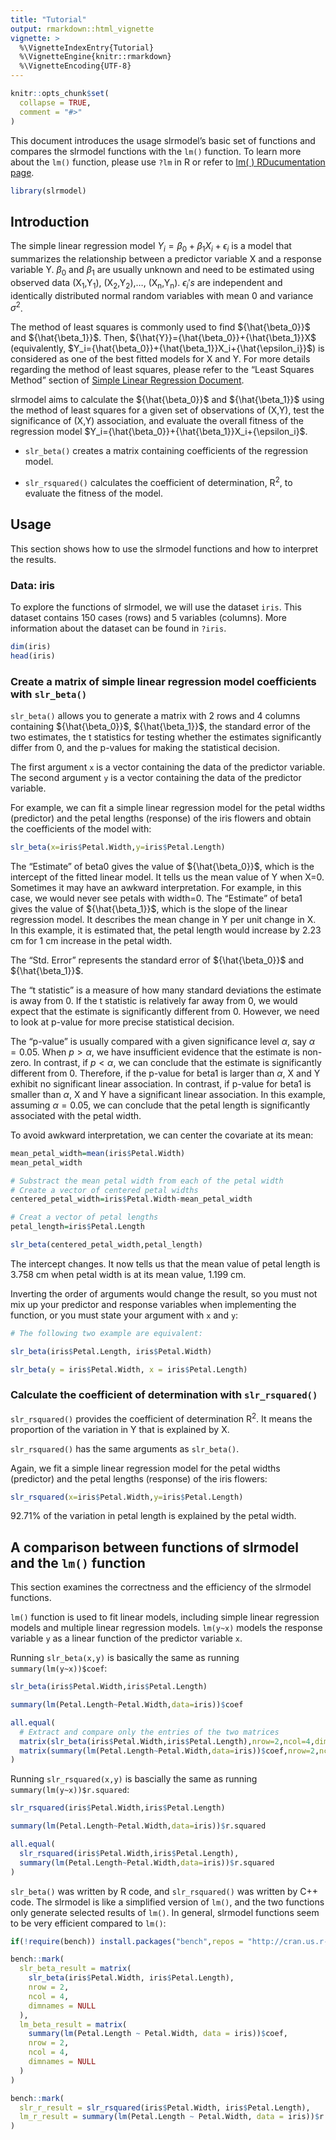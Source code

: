 ```yaml
---
title: "Tutorial"
output: rmarkdown::html_vignette
vignette: >
  %\VignetteIndexEntry{Tutorial}
  %\VignetteEngine{knitr::rmarkdown}
  %\VignetteEncoding{UTF-8}
---
```


```r
knitr::opts_chunk$set(
  collapse = TRUE,
  comment = "#>"
)
```

This document introduces the usage slrmodel’s basic set of functions and compares the slrmodel functions with the `lm()` function. To learn more about the `lm()` function, please use `?lm` in R or refer to [lm( ) RDucumentation page](https://www.rdocumentation.org/packages/stats/versions/3.6.2/topics/lm).

```r
library(slrmodel)
```

## Introduction
The simple linear regression model $Y_i={\beta_0}+{\beta_1}X_i+{\epsilon_i}$ is a model that summarizes the relationship between a predictor variable X and a response variable Y. ${\beta_0}$ and ${\beta_1}$ are usually unknown and need to be estimated using observed data (X~1~,Y~1~), (X~2~,Y~2~),…, (X~n~,Y~n~). ${\epsilon_i}'s$ are independent and identically distributed normal random variables with mean 0 and variance ${\sigma^2}$. 

The method of least squares is commonly used to find ${\hat{\beta_0}}$ and ${\hat{\beta_1}}$. Then, ${\hat{Y}}={\hat{\beta_0}}+{\hat{\beta_1}}X$ (equivalently, $Y_i={\hat{\beta_0}}+{\hat{\beta_1}}X_i+{\hat{\epsilon_i}}$) is considered as one of the best fitted models for X and Y. For more details regarding the method of least squares, please refer to the "Least Squares Method" section of [Simple Linear Regression Document](https://rpubs.com/karflisi/slr).

slrmodel aims to calculate the ${\hat{\beta_0}}$ and ${\hat{\beta_1}}$ using the method of least squares for a given set of observations of (X,Y), test the significance of (X,Y) association, and evaluate the overall fitness of the regression model $Y_i={\hat{\beta_0}}+{\hat{\beta_1}}X_i+{\epsilon_i}$.

* `slr_beta()` creates a matrix containing coefficients of the regression model. 

* `slr_rsquared()` calculates the coefficient of determination, R^2^, to evaluate the fitness of the model.

## Usage
This section shows how to use the slrmodel functions and how to interpret the results. 

### Data: iris
To explore the functions of slrmodel, we will use the dataset `iris`. This dataset contains 150 cases (rows) and 5 variables (columns). More information about the dataset can be found in `?iris`.
```r
dim(iris)
head(iris)
```

### Create a matrix of simple linear regression model coefficients with `slr_beta()`
`slr_beta()` allows you to generate a matrix with 2 rows and 4 columns containing ${\hat{\beta_0}}$, ${\hat{\beta_1}}$, the standard error of the two estimates, the t statistics for testing whether the estimates significantly differ from 0, and the p-values for making the statistical decision. 

The first argument `x` is a vector containing the data of the predictor variable. The second argument `y` is a vector containing the data of the predictor variable. 

For example, we can fit a simple linear regression model for the petal widths (predictor) and the petal lengths (response) of the iris flowers and obtain the coefficients of the model with:  
```r
slr_beta(x=iris$Petal.Width,y=iris$Petal.Length)
```
The "Estimate" of beta0 gives the value of ${\hat{\beta_0}}$, which is the intercept of the fitted linear model. It tells us the mean value of Y when X=0. Sometimes it may have an awkward interpretation. For example, in this case, we would never see petals with width=0. The "Estimate" of beta1 gives the value of ${\hat{\beta_1}}$, which is the slope of the linear regression model. It describes the mean change in Y per unit change in X. In this example, it is estimated that, the petal length would increase by 2.23 cm for 1 cm increase in the petal width.

The "Std. Error" represents the standard error of ${\hat{\beta_0}}$ and ${\hat{\beta_1}}$. 

The "t statistic" is a measure of how many standard deviations the estimate is away from 0. If the t statistic is relatively far away from 0, we would expect that the estimate is significantly different from 0. However, we need to look at p-value for more precise statistical decision.

The "p-value" is usually compared with a given significance level ${\alpha}$, say ${\alpha}=0.05$. When $p>{\alpha}$, we have insufficient evidence that the estimate is non-zero. In contrast, if $p<{\alpha}$, we can conclude that the estimate is significantly different from 0. Therefore, if the p-value for beta1 is larger than ${\alpha}$, X and Y exhibit no significant linear association. In contrast, if p-value for beta1 is smaller than ${\alpha}$, X and Y have a significant linear association. In this example, assuming ${\alpha}=0.05$, we can conclude that the petal length is significantly associated with the petal width.

To avoid awkward interpretation, we can center the covariate at its mean:
```r
mean_petal_width=mean(iris$Petal.Width) 
mean_petal_width

# Substract the mean petal width from each of the petal width
# Create a vector of centered petal widths
centered_petal_width=iris$Petal.Width-mean_petal_width 

# Creat a vector of petal lengths
petal_length=iris$Petal.Length

slr_beta(centered_petal_width,petal_length)
```
The intercept changes. It now tells us that the mean value of petal length is 3.758 cm when petal width is at its mean value, 1.199 cm.

Inverting the order of arguments would change the result, so you must not mix up your predictor and response variables when implementing the function, or you must state your argument with `x` and `y`:
```r
# The following two example are equivalent:

slr_beta(iris$Petal.Length, iris$Petal.Width)

slr_beta(y = iris$Petal.Width, x = iris$Petal.Length)
```

### Calculate the coefficient of determination with `slr_rsquared()`
`slr_rsquared()` provides the coefficient of determination R^2^. It means the proportion of the variation in Y that is explained by X. 

`slr_rsquared()` has the same arguments as `slr_beta()`. 

Again, we fit a simple linear regression model for the petal widths (predictor) and the petal lengths (response) of the iris flowers:  
```r
slr_rsquared(x=iris$Petal.Width,y=iris$Petal.Length)
```
92.71% of the variation in petal length is explained by the petal width.

## A comparison between functions of slrmodel and the `lm()` function
This section examines the correctness and the efficiency of the slrmodel functions.

`lm()` function is used to fit linear models, including simple linear regression models and multiple linear regression models. `lm(y~x)` models the response variable `y` as a linear function of the predictor variable `x`. 

Running `slr_beta(x,y)` is basically the same as running `summary(lm(y~x))$coef`:
```r
slr_beta(iris$Petal.Width,iris$Petal.Length)

summary(lm(Petal.Length~Petal.Width,data=iris))$coef

all.equal(
  # Extract and compare only the entries of the two matrices
  matrix(slr_beta(iris$Petal.Width,iris$Petal.Length),nrow=2,ncol=4,dimnames=NULL),
  matrix(summary(lm(Petal.Length~Petal.Width,data=iris))$coef,nrow=2,ncol=4,dimnames=NULL) 
)
```

Running `slr_rsquared(x,y)` is bascially the same as running `summary(lm(y~x))$r.squared`:
```r
slr_rsquared(iris$Petal.Width,iris$Petal.Length)

summary(lm(Petal.Length~Petal.Width,data=iris))$r.squared

all.equal(
  slr_rsquared(iris$Petal.Width,iris$Petal.Length),
  summary(lm(Petal.Length~Petal.Width,data=iris))$r.squared
)
```

`slr_beta()` was written by R code, and `slr_rsquared()` was written by C++ code. The slrmodel is like a simplified version of `lm()`, and the two functions only generate selected results of `lm()`.
In general, slrmodel functions seem to be very efficient compared to `lm()`:
```r
if(!require(bench)) install.packages("bench",repos = "http://cran.us.r-project.org")

bench::mark(
  slr_beta_result = matrix(
    slr_beta(iris$Petal.Width, iris$Petal.Length),
    nrow = 2,
    ncol = 4,
    dimnames = NULL
  ),
  lm_beta_result = matrix(
    summary(lm(Petal.Length ~ Petal.Width, data = iris))$coef,
    nrow = 2,
    ncol = 4,
    dimnames = NULL
  )
)

bench::mark(
  slr_r_result = slr_rsquared(iris$Petal.Width, iris$Petal.Length),
  lm_r_result = summary(lm(Petal.Length ~ Petal.Width, data = iris))$r.squared
)
```
